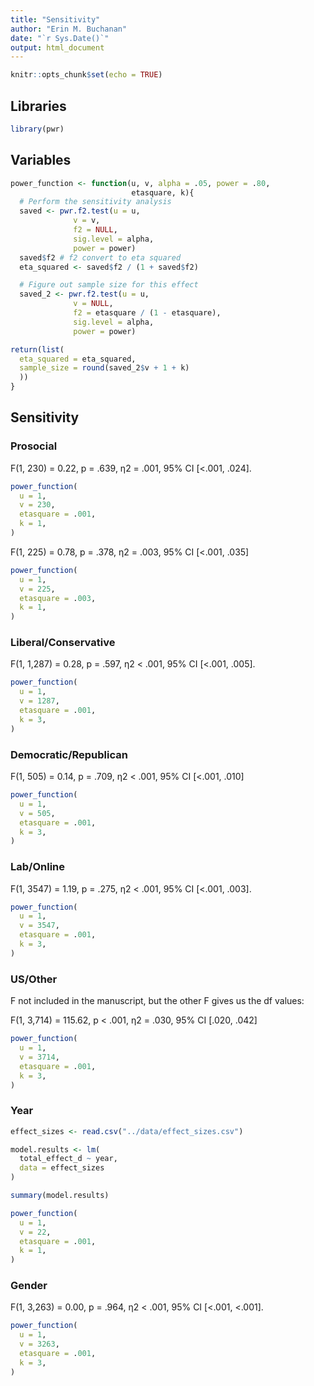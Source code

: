 ```yaml
---
title: "Sensitivity"
author: "Erin M. Buchanan"
date: "`r Sys.Date()`"
output: html_document
---
```


```r
knitr::opts_chunk$set(echo = TRUE)
```

## Libraries

```r
library(pwr)
```

## Variables

```r
power_function <- function(u, v, alpha = .05, power = .80,
                           etasquare, k){
  # Perform the sensitivity analysis
  saved <- pwr.f2.test(u = u,
              v = v,
              f2 = NULL, 
              sig.level = alpha,
              power = power)
  saved$f2 # f2 convert to eta squared
  eta_squared <- saved$f2 / (1 + saved$f2)

  # Figure out sample size for this effect
  saved_2 <- pwr.f2.test(u = u,
              v = NULL,
              f2 = etasquare / (1 - etasquare), 
              sig.level = alpha,
              power = power)

return(list(
  eta_squared = eta_squared,
  sample_size = round(saved_2$v + 1 + k)
  ))
}
```


## Sensitivity

### Prosocial

F(1, 230) = 0.22, p = .639, η2 = .001, 95% CI [<.001, .024].

```r
power_function(
  u = 1,
  v = 230,
  etasquare = .001,
  k = 1, 
)
```

F(1, 225) = 0.78, p = .378, η2 = .003, 95% CI [<.001, .035]

```r
power_function(
  u = 1,
  v = 225,
  etasquare = .003,
  k = 1, 
)
```

### Liberal/Conservative

F(1, 1,287) = 0.28, p = .597, η2 < .001, 95% CI [<.001, .005].

```r
power_function(
  u = 1,
  v = 1287,
  etasquare = .001,
  k = 3, 
)
```

### Democratic/Republican

F(1, 505) = 0.14, p = .709, η2 < .001, 95% CI [<.001, .010]

```r
power_function(
  u = 1,
  v = 505,
  etasquare = .001,
  k = 3, 
)
```

### Lab/Online

F(1, 3547) = 1.19, p = .275, η2 < .001, 95% CI [<.001, .003].

```r
power_function(
  u = 1,
  v = 3547,
  etasquare = .001,
  k = 3, 
)
```

### US/Other

F not included in the manuscript, but the other F gives us the df values:

F(1, 3,714) = 115.62, p < .001, η2 = .030, 95% CI [.020, .042]

```r
power_function(
  u = 1,
  v = 3714,
  etasquare = .001,
  k = 3, 
)
```

### Year

```r
effect_sizes <- read.csv("../data/effect_sizes.csv")

model.results <- lm(
  total_effect_d ~ year,
  data = effect_sizes
)

summary(model.results)

power_function(
  u = 1,
  v = 22,
  etasquare = .001,
  k = 1, 
)
```

### Gender

F(1, 3,263) = 0.00, p = .964, η2 < .001, 95% CI [<.001, <.001].

```r
power_function(
  u = 1,
  v = 3263,
  etasquare = .001,
  k = 3, 
)
```